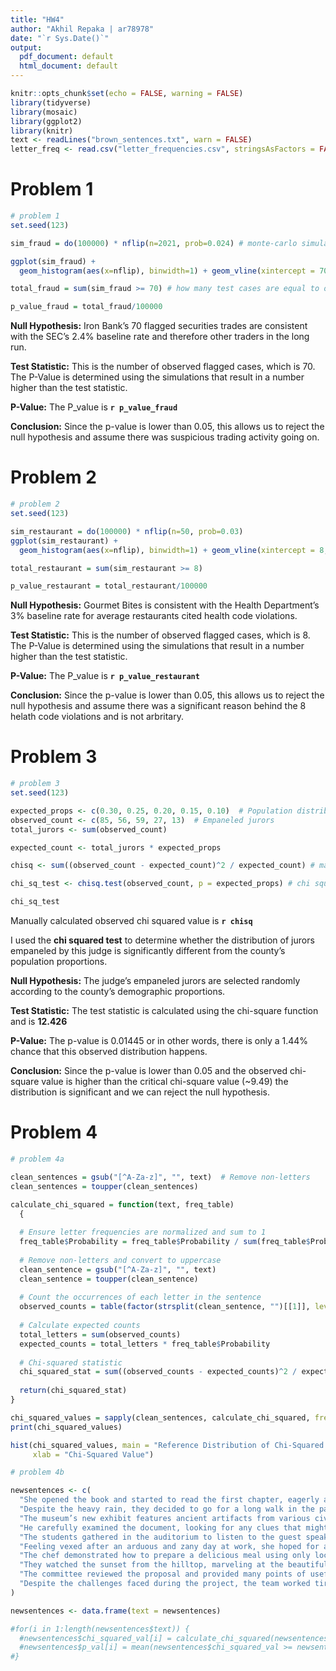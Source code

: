 ```yaml
---
title: "HW4"
author: "Akhil Repaka | ar78978"
date: "`r Sys.Date()`"
output:
  pdf_document: default
  html_document: default
---
```


```r
knitr::opts_chunk$set(echo = FALSE, warning = FALSE)
library(tidyverse)
library(mosaic)
library(ggplot2)
library(knitr)
text <- readLines("brown_sentences.txt", warn = FALSE)
letter_freq <- read.csv("letter_frequencies.csv", stringsAsFactors = FALSE)
```


# Problem 1

```r
# problem 1
set.seed(123)

sim_fraud = do(100000) * nflip(n=2021, prob=0.024) # monte-carlo simulations of the null hypothesis 

ggplot(sim_fraud) + 
  geom_histogram(aes(x=nflip), binwidth=1) + geom_vline(xintercept = 70, color = 'red', linetype = 'dashed') #distribution for the monte -  carlo simulations and plotting where the test statistic is

total_fraud = sum(sim_fraud >= 70) # how many test cases are equal to or above the test statistic

p_value_fraud = total_fraud/100000 
```


**Null Hypothesis:** Iron Bank's 70 flagged securities trades are consistent with the SEC’s 2.4% baseline rate and therefore other traders in the long run.

**Test Statistic:** This is the number of observed flagged cases, which is 70. The P-Value is determined using the simulations that result in a number higher than the test statistic. 

**P-Value:** The P_value is **`r p_value_fraud`**

**Conclusion:** Since the p-value is lower than 0.05, this allows us to reject the null hypothesis and assume there was suspicious trading activity going on. 

\newpage

# Problem 2
```r
# problem 2
set.seed(123)

sim_restaurant = do(100000) * nflip(n=50, prob=0.03)
ggplot(sim_restaurant) + 
  geom_histogram(aes(x=nflip), binwidth=1) + geom_vline(xintercept = 8, color = 'red', linetype = 'dashed')

total_restaurant = sum(sim_restaurant >= 8)

p_value_restaurant = total_restaurant/100000
```

**Null Hypothesis:** Gourmet Bites is consistent with the Health Department’s 3% baseline rate for average restaurants cited health code violations. 

**Test Statistic:** This is the number of observed flagged cases, which is 8. The P-Value is determined using the simulations that result in a number higher than the test statistic. 

**P-Value:** The P_value is **`r p_value_restaurant`**

**Conclusion:** Since the p-value is lower than 0.05, this allows us to reject the null hypothesis and assume there was a significant reason behind the 8 helath code violations and is not arbritary. 

\newpage
# Problem 3
```r
# problem 3
set.seed(123)

expected_props <- c(0.30, 0.25, 0.20, 0.15, 0.10)  # Population distribution
observed_count <- c(85, 56, 59, 27, 13)  # Empaneled jurors
total_jurors <- sum(observed_count)

expected_count <- total_jurors * expected_props

chisq <- sum((observed_count - expected_count)^2 / expected_count) # manually calculating for chi square value

chi_sq_test <- chisq.test(observed_count, p = expected_props) # chi squared function and shows p - value

chi_sq_test
```

Manually calculated observed chi squared value is **`r chisq`**

I used the **chi squared test** to determine whether the distribution of jurors empaneled by this judge is
significantly different from the county’s population proportions. 

**Null Hypothesis:** The judge’s empaneled jurors are selected randomly according to the county's demographic proportions.

**Test Statistic:** The test statistic is calculated using the chi-square function and is **12.426**

**P-Value:** The p-value is 0.01445 or in other words, there is only a 1.44% chance that this observed distribution happens.

**Conclusion:** Since the p-value is lower than 0.05 and the observed chi-square value is higher than the critical chi-square value (~9.49) the distribution is significant and we can reject the null hypothesis.

\newpage
# Problem 4
```r
# problem 4a

clean_sentences = gsub("[^A-Za-z]", "", text)  # Remove non-letters
clean_sentences = toupper(clean_sentences)

calculate_chi_squared = function(text, freq_table) 
  {
  
  # Ensure letter frequencies are normalized and sum to 1
  freq_table$Probability = freq_table$Probability / sum(freq_table$Probability)
  
  # Remove non-letters and convert to uppercase
  clean_sentence = gsub("[^A-Za-z]", "", text)
  clean_sentence = toupper(clean_sentence)
  
  # Count the occurrences of each letter in the sentence
  observed_counts = table(factor(strsplit(clean_sentence, "")[[1]], levels = freq_table$Letter))
  
  # Calculate expected counts
  total_letters = sum(observed_counts)
  expected_counts = total_letters * freq_table$Probability
  
  # Chi-squared statistic
  chi_squared_stat = sum((observed_counts - expected_counts)^2 / expected_counts)
  
  return(chi_squared_stat)
}

chi_squared_values = sapply(clean_sentences, calculate_chi_squared, freq_table = letter_freq)
print(chi_squared_values)

hist(chi_squared_values, main = "Reference Distribution of Chi-Squared Statistics",
     xlab = "Chi-Squared Value")

```

```r
# problem 4b

newsentences <- c(
  "She opened the book and started to read the first chapter, eagerly anticipating what might come next.",
  "Despite the heavy rain, they decided to go for a long walk in the park, crossing the main avenue by the fountain in the center.",
  "The museum’s new exhibit features ancient artifacts from various civilizations around the world.",
  "He carefully examined the document, looking for any clues that might help solve the mystery.",
  "The students gathered in the auditorium to listen to the guest speaker’s inspiring lecture.",
  "Feeling vexed after an arduous and zany day at work, she hoped for a peaceful and quiet evening at home, cozying up after a quick dinner with some TV, or maybe a book on her upcoming visit to Auckland.",
  "The chef demonstrated how to prepare a delicious meal using only locally sourced ingredients, focusing mainly on some excellent dinner recipes from Spain.",
  "They watched the sunset from the hilltop, marveling at the beautiful array of colors in the sky.",
  "The committee reviewed the proposal and provided many points of useful feedback to improve the project’s effectiveness.",
  "Despite the challenges faced during the project, the team worked tirelessly to ensure its successful completion, resulting in a product that exceeded everyone’s expectations."
)
```

```r
newsentences <- data.frame(text = newsentences)

#for(i in 1:length(newsentences$text)) {
  #newsentences$chi_squared_val[i] = calculate_chi_squared(newsentences$text[i], letter_freq)
  #newsentences$p_val[i] = mean(newsentences$chi_squared_val >= newsentences$chi_squared_val[i])
#}

```

